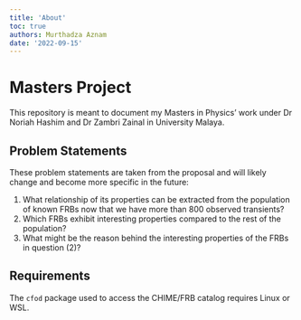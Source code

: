 ```yaml
---
title: 'About'
toc: true
authors: Murthadza Aznam
date: '2022-09-15'
---
```


# Masters Project
This repository is meant to document my Masters in Physics' work under Dr Noriah Hashim and Dr Zambri Zainal in University Malaya.

## Problem Statements

These problem statements are taken from the proposal and will likely change and become more specific in the future:

1.  What relationship of its properties can be extracted from the population of known FRBs now that we have more than 800 observed transients?
2.  Which FRBs exhibit interesting properties compared to the rest of the population?
3.  What might be the reason behind the interesting properties of the FRBs in question (2)?

## Requirements
The `cfod` package used to access the CHIME/FRB catalog requires Linux or WSL.